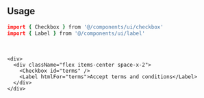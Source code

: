 ```coffeescript file=<rootDir>/src/components/ui/label.tsx title="components/ui/label.tsx"
```

<br />

## Usage

```coffeescript
import { Checkbox } from '@/components/ui/checkbox'
import { Label } from '@/components/ui/label'
```

<br />

```tsx
<div>
  <div className="flex items-center space-x-2">
    <Checkbox id="terms" />
    <Label htmlFor="terms">Accept terms and conditions</Label>
  </div>
</div>
```